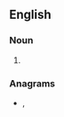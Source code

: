 ==English==

===Noun===
{{head|en|noun plural form}}

# {{plural of|teasle|lang=en}}

===Anagrams===
* {{l|en|tealess}}, {{l|en|teasels}}